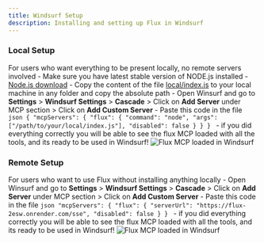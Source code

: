 ```yaml
---
title: Windsurf Setup
description: Installing and setting up Flux in Windsurf
---
```

### Local Setup
For users who want everything to be present locally, no remote servers involved
    - Make sure you have latest stable version of NODE.js installed - [Node.js download](https://nodejs.org/en/download/)
    - Copy the content of the file [local/index.js](https://github.com/asrvd/flux/blob/main/src/local/index.js) to your local machine in any folder and copy the absolute path
    - Open Winsurf and go to **Settings** > **Windsurf Settings** > **Cascade** > Click on **Add Server** under MCP section > Click on **Add Custom Server**
    - Paste this code in the file 
        ```json
        {
            "mcpServers": {
                "flux": {
                    "command": "node",
                    "args": ["/path/to/your/local/index.js"],
                    "disabled": false
                }
            }
        }
        ```
    - if you did everything correctly you will be able to see the flux MCP loaded with all the tools, and its ready to be used in Windsurf!
        ![Flux MCP loaded in Windsurf](/windsurf-mcp-added.png)

### Remote Setup
For users who want to use Flux without installing anything locally
    - Open Winsurf and go to **Settings** > **Windsurf Settings** > **Cascade** > Click on **Add Server** under MCP section > Click on **Add Custom Server**
    - Paste this code in the file 
        ```json
        "mcpServers": {
            "flux": {
                "serverUrl": "https://flux-2esw.onrender.com/sse",
                "disabled": false
            }
        }
        ```
    - if you did everything correctly you will be able to see the flux MCP loaded with all the tools, and its ready to be used in Windsurf!
        ![Flux MCP loaded in Windsurf](/windsurf-mcp-added.png)